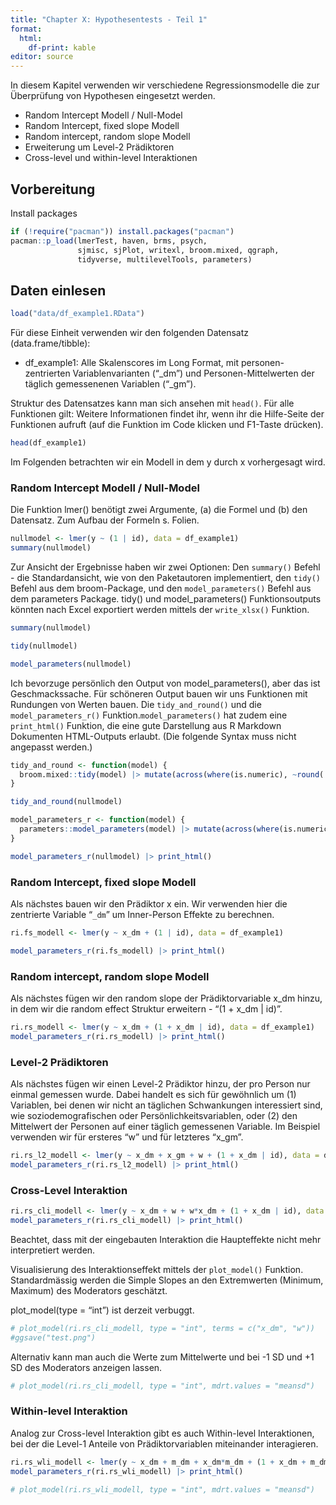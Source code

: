 ```yaml
---
title: "Chapter X: Hypothesentests - Teil 1"
format:
  html:
    df-print: kable
editor: source
---
```


In diesem Kapitel verwenden wir verschiedene Regressionsmodelle die zur Überprüfung von Hypothesen eingesetzt werden.


- Random Intercept Modell / Null-Model
- Random Intercept, fixed slope Modell
- Random intercept, random slope Modell
- Erweiterung um Level-2 Prädiktoren
- Cross-level und within-level Interaktionen

## Vorbereitung

Install packages

```r
if (!require("pacman")) install.packages("pacman")
pacman::p_load(lmerTest, haven, brms, psych,
               sjmisc, sjPlot, writexl, broom.mixed, qgraph,
               tidyverse, multilevelTools, parameters)
```

## Daten einlesen

```r
load("data/df_example1.RData")
```

Für diese Einheit verwenden wir den folgenden Datensatz (data.frame/tibble):

-   df_example1: Alle Skalenscores im Long Format, mit personen-zentrierten Variablenvarianten ("_dm") und Personen-Mittelwerten der täglich gemessenenen Variablen ("_gm").

Struktur des Datensatzes kann man sich ansehen mit `head()`.
Für alle Funktionen gilt: Weitere Informationen findet ihr, wenn ihr die Hilfe-Seite der Funktionen aufruft (auf die Funktion im Code klicken und F1-Taste drücken).

```r
head(df_example1)
```


Im Folgenden betrachten wir ein Modell in dem y durch x vorhergesagt wird.

### Random Intercept Modell / Null-Model

Die Funktion lmer() benötigt zwei Argumente, (a) die Formel und (b) den Datensatz. Zum Aufbau der Formeln s. Folien.

```r
nullmodel <- lmer(y ~ (1 | id), data = df_example1)
summary(nullmodel)
```

Zur Ansicht der Ergebnisse haben wir zwei Optionen: Den `summary()` Befehl - die Standardansicht, wie von den Paketautoren implementiert, den `tidy()` Befehl aus dem broom-Package, und den `model_parameters()` Befehl aus dem parameters Package. tidy() und model_parameters() Funktionsoutputs könnten nach Excel exportiert werden mittels der `write_xlsx()` Funktion. 


```r
summary(nullmodel)
```

```r
tidy(nullmodel)
```

```r
model_parameters(nullmodel)
```
Ich bevorzuge persönlich den Output von model_parameters(), aber das ist Geschmackssache.
Für schöneren Output bauen wir uns Funktionen mit Rundungen von Werten bauen. Die `tidy_and_round()` und die `model_parameters_r()` Funktion.`model_parameters()` hat zudem eine `print_html()` Funktion, die eine gute Darstellung aus R Markdown Dokumenten HTML-Outputs erlaubt.
(Die folgende Syntax muss nicht angepasst werden.)
```r
tidy_and_round <- function(model) {
  broom.mixed::tidy(model) |> mutate(across(where(is.numeric), ~round(.x, 2)))
}

tidy_and_round(nullmodel)
```

```r
model_parameters_r <- function(model) {
  parameters::model_parameters(model) |> mutate(across(where(is.numeric), ~round(.x, 2)))
}

model_parameters_r(nullmodel) |> print_html()
```

### Random Intercept, fixed slope Modell

Als nächstes bauen wir den Prädiktor x ein. Wir verwenden hier die zentrierte Variable "`_dm`" um Inner-Person Effekte zu berechnen.


```r
ri.fs_modell <- lmer(y ~ x_dm + (1 | id), data = df_example1)
```

```r
model_parameters_r(ri.fs_modell) |> print_html()
```

### Random intercept, random slope Modell

Als nächstes fügen wir den random slope der Prädiktorvariable x_dm hinzu, in dem wir die random effect Struktur erweitern - "(1 + x_dm | id)".

```r
ri.rs_modell <- lmer(y ~ x_dm + (1 + x_dm | id), data = df_example1)
model_parameters_r(ri.rs_modell) |> print_html()
```

### Level-2 Prädiktoren

Als nächstes fügen wir einen Level-2 Prädiktor hinzu, der pro Person nur einmal gemessen wurde. Dabei handelt es sich für gewöhnlich um (1) Variablen, bei denen wir nicht an täglichen Schwankungen interessiert sind, wie soziodemografischen oder Persönlichkeitsvariablen, oder (2) den Mittelwert der Personen auf einer täglich gemessenen Variable. Im Beispiel verwenden wir für ersteres "w" und für letzteres "x_gm".

```r
ri.rs_l2_modell <- lmer(y ~ x_dm + x_gm + w + (1 + x_dm | id), data = df_example1)
model_parameters_r(ri.rs_l2_modell) |> print_html()
```

### Cross-Level Interaktion

```r
ri.rs_cli_modell <- lmer(y ~ x_dm + w + w*x_dm + (1 + x_dm | id), data = df_example1)
model_parameters_r(ri.rs_cli_modell) |> print_html()
```
Beachtet, dass mit der eingebauten Interaktion die Haupteffekte nicht mehr interpretiert werden.

Visualisierung des Interaktionseffekt mittels der `plot_model()` Funktion.
Standardmässig werden die Simple Slopes an den Extremwerten (Minimum, Maximum) des Moderators geschätzt.

plot_model(type = "int") ist derzeit verbuggt.

```r
# plot_model(ri.rs_cli_modell, type = "int", terms = c("x_dm", "w"))
#ggsave("test.png")
```

Alternativ kann man auch die Werte zum Mittelwerte und bei -1 SD und +1 SD des Moderators anzeigen lassen.

```r
# plot_model(ri.rs_cli_modell, type = "int", mdrt.values = "meansd")
```

### Within-level Interaktion

Analog zur Cross-level Interaktion gibt es auch Within-level Interaktionen, bei der die Level-1 Anteile von Prädiktorvariablen miteinander interagieren.

```r
ri.rs_wli_modell <- lmer(y ~ x_dm + m_dm + x_dm*m_dm + (1 + x_dm + m_dm | id), data = df_example1)
model_parameters_r(ri.rs_wli_modell) |> print_html()
```

```r
# plot_model(ri.rs_wli_modell, type = "int", mdrt.values = "meansd")
```


 
 